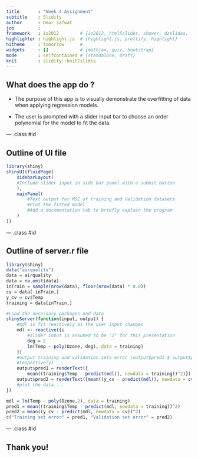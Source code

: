 ```yaml
---
title       : "Week 4 Assignment"
subtitle    : Slidify
author      : Omar Safwat
job         : 
framework   : io2012        # {io2012, html5slides, shower, dzslides, ...}
highlighter : highlight.js  # {highlight.js, prettify, highlight}
hitheme     : tomorrow      # 
widgets     : []            # {mathjax, quiz, bootstrap}
mode        : selfcontained # {standalone, draft}
knit        : slidify::knit2slides
--- 
```


## What does the app do ?

- The purpose of this app is to visually demonstrate the overfitting of data when applying regression models. 

- The user is prompted with a slider input bar to choose an order polynomial for the model to 
fit the data.

--- .class #id

## Outline of UI file

```r
library(shiny)
shinyUI(fluidPage(
    sidebarLayout(
    #Include slider input in side bar panel with a submit button
    ),
    mainPanel(
        #Text output for MSE of training and Validation datasets
        #Plot the fitted model
        #Add a documentation tab to briefly explain the program
    )
))
```

--- .class #id

## Outline of server.r file

```r
library(shiny)
data("airquality")
data = airquality
data = na.omit(data)
inTrain = sample(nrow(data), floor(nrow(data) * 0.8))
cv = data[-inTrain,]
y_cv = cv$Temp
training = data[inTrain,]
```

```r
#Load the necessary packages and data 
shinyServer(function(input, output) {
    #mdl is fit reactively as the user input changes
    mdl <- reactive({i
        #slider input is assumed to be "2" for this presentation
        deg = 2
        lm(Temp ~ poly(Ozone, deg), data = training)
    })
    #output training and validation sets error (output$pred1 $ output$pred2, 
    #respectively)
    output$pred1 = renderText({
        mean((training$Temp - predict(mdl(), newdata = training))^2)})
    output$pred2 = renderText({mean((y_cv - predict(mdl(), newdata = cv))^2)})
    #plot the data....
})
```
```r
mdl = lm(Temp ~ poly(Ozone,2), data = training)
pred1 = mean((training$Temp - predict(mdl, newdata = training))^2)
pred2 = mean((y_cv - predict(mdl, newdata = cv))^2)
c("Training set error" = pred1, "Validation set error" = pred2)
```

--- .class #id

## Thank you!




